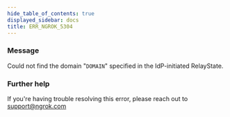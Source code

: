 ```yaml
---
hide_table_of_contents: true
displayed_sidebar: docs
title: ERR_NGROK_5304
---
```




### Message

Could not find the domain "`DOMAIN`" specified in the IdP-initiated RelayState.

<ErrorDetails error="err_ngrok_5304" />

### Further help

If you're having trouble resolving this error, please reach out to [support@ngrok.com](mailto:support@ngrok.com?subject=Help%20with%20ERR_NGROK_5304)
